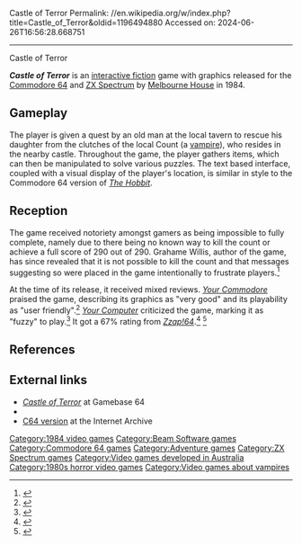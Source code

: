 Castle of Terror
Permalink: //en.wikipedia.org/w/index.php?title=Castle_of_Terror&oldid=1196494880
Accessed on: 2024-06-26T16:56:28.668751



------
Castle of Terror
{{Short description|1984 video game}}
{{Lead too short|date=May 2023}}
{{Infobox video game
|title = Castle of Terror
|image = CastleofTerrorC64coverart.jpg
|caption = C64 cover art
|developer = [[Beam Software]]
|publisher = [[Krome Studios Melbourne|Melbourne House]]
|writer=Grahame Willis<ref name="commodoreuser">{{cite magazine | title=Adventure Review Section | url=https://archive.org/details/Commodore_User_Magazine_Issue_018/page/24/mode/1up | magazine=[[Commodore User]] | publisher=[[Commodore International]] | issue=18 | page=24 | issn=0265-721X}}</ref>
|programmer=Peter Falconer<ref name="commodoreuser"/>
|artist=Greg Holland<ref name="commodoreuser"/>
|composer=Neil Brennan<ref name="commodoreuser"/>
|released = 1984
|genre = [[Graphic adventure game|Graphic adventure]]
|modes = [[Single-player]]
|platforms = [[Commodore 64]], [[ZX Spectrum]]
}}

'''''Castle of Terror''''' is an [[interactive fiction]] game with graphics released for the [[Commodore 64]] and [[ZX Spectrum]] by [[Krome Studios Melbourne|Melbourne House]] in 1984.

==Gameplay==
The player is given a quest by an old man at the local tavern to rescue his daughter from the clutches of the local Count (a [[vampire]]), who resides in the nearby castle. Throughout the game, the player gathers items, which can then be manipulated to solve various puzzles. The text based interface, coupled with a visual display of the player's location, is similar in style to the Commodore 64 version of ''[[The Hobbit (1982 video game)|The Hobbit]]''.

==Reception==
The game received notoriety amongst gamers as being impossible to fully complete, namely due to there being no known way to kill the count or achieve a full score of 290 out of 290. Grahame Willis, author of the game, has since revealed that it is not possible to kill the count and that messages suggesting so were placed in the game intentionally to frustrate players.<ref>{{Cite web|url=http://solutionarchive.com/grahame_willis/|title=:: CASA :: Grahame Willis}}</ref>

At the time of its release, it received mixed reviews. ''[[Your Commodore]]'' praised the game, describing its graphics as "very good" and its playability as "user friendly".<ref>{{cite news|last1=D.I.W.|title=Software Review: Castle of Terror|work=[[Your Commodore]]|issue=7|date=April 1985}}</ref> ''[[Your Computer (British magazine)|Your Computer]]'' criticized the game, marking it as "fuzzy" to play.<ref>{{cite news|last1=Lee Paddon|title=Software Shortlist: Castle of Terror|work=[[Your Computer (British magazine)|Your Computer]]|issue=2|date=February 1985}}</ref> It got a 67% rating from ''[[Zzap!64]]''.<ref name="zzap64a">{{cite journal |date=May 1985 |title=Castle of Terror Review (part 1)|url=http://www.zzap64.co.uk/cgi-bin/displaypage.pl?issue=001&page=072&thumbstart=0&magazine=zzap | journal=[[Zzap!64]] |issue=1 |page=72 |access-date=19 February 2019}}</ref>
<ref name="zzap64b">{{cite journal |date=May 1985 |title=Castle of Terror Review (part 2)|url=http://www.zzap64.co.uk/cgi-bin/displaypage.pl?issue=001&page=073&thumbstart=0&magazine=zzap | journal=[[Zzap!64]] |issue=1 |page=73 |access-date=19 February 2019}}</ref>

==References==
{{reflist}}

==External links==
* [http://gb64.com/game.php?id=1296&d=18&h=0 ''Castle of Terror''] at Gamebase 64
* {{WoS game|id=0009585}}
* [[iarchive:Castle_of_Terror_1985_Melbourne_House|C64 version]] at the Internet Archive

[[Category:1984 video games]]
[[Category:Beam Software games]]
[[Category:Commodore 64 games]]
[[Category:Adventure games]]
[[Category:ZX Spectrum games]]
[[Category:Video games developed in Australia]]
[[Category:1980s horror video games]]
[[Category:Video games about vampires]]
